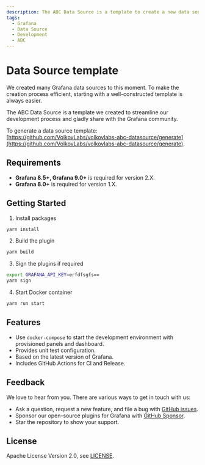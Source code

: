 ```yaml
---
description: The ABC Data Source is a template to create a new data source plugin for Grafana.
tags:
  - Grafana
  - Data Source
  - Development
  - ABC
---
```


# Data Source template

We created many Grafana data sources to this moment. To make the creation process efficient, starting with a well-constructed template is always easier.

The ABC Data Source is a template we created to streamline our development process and gladly share with the Grafana community.

To generate a data source template: [https://github.com/VolkovLabs/volkovlabs-abc-datasource/generate](https://github.com/VolkovLabs/volkovlabs-abc-datasource/generate).

## Requirements

- **Grafana 8.5+, Grafana 9.0+** is required for version 2.X.
- **Grafana 8.0+** is required for version 1.X.

## Getting Started

1. Install packages

```bash
yarn install
```

2. Build the plugin

```bash
yarn build
```

3. Sign the plugins if required

```bash
export GRAFANA_API_KEY=erfdfsgfs==
yarn sign
```

4. Start Docker container

```bash
yarn run start
```

## Features

- Use `docker-compose` to start the development environment with provisioned panels and dashboard.
- Provides unit test configuration.
- Based on the latest version of Grafana.
- Includes GitHub Actions for CI and Release.

## Feedback

We love to hear from you. There are various ways to get in touch with us:

- Ask a question, request a new feature, and file a bug with [GitHub issues](https://github.com/volkovlabs/volkovlabs-abc-datasource/issues/new/choose).
- Sponsor our open-source plugins for Grafana with [GitHub Sponsor](https://github.com/sponsors/VolkovLabs).
- Star the repository to show your support.

## License

Apache License Version 2.0, see [LICENSE](https://github.com/volkovlabs/volkovlabs-abc-datasource/blob/main/LICENSE).
